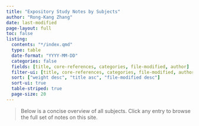 ```yaml
---
title: "Expository Study Notes by Subjects"
author: "Rong-Kang Zhang"
date: last-modified
page-layout: full
toc: false
listing:
  contents: "*/index.qmd"
  type: table
  date-format: "YYYY-MM-DD"
  categories: false
  fields: [title, core-references, categories, file-modified, author]
  filter-ui: [title, core-references, categories, file-modified, author]
  sort: ["weight desc", "title asc", "file-modified desc"]
  sort-ui: true
  table-striped: true
  page-size: 20
---
```


> Below is a concise overview of all subjects. Click any entry to browse the full set of notes on this site.


